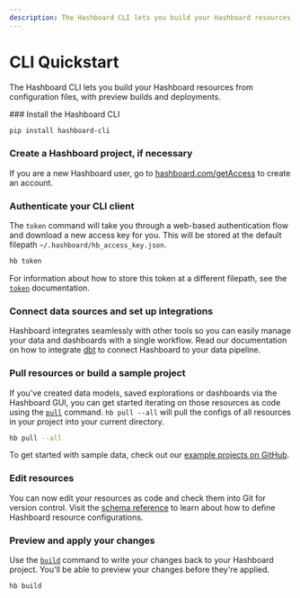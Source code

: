 ```yaml
---
description: The Hashboard CLI lets you build your Hashboard resources from configuration files, with preview builds and deployments.
---
```



# CLI Quickstart

The Hashboard CLI lets you build your Hashboard resources from configuration files, with preview builds and deployments.

<Steps>
### Install the Hashboard CLI

```bash copy
pip install hashboard-cli
```

### Create a Hashboard project, if necessary

If you are a new Hashboard user, go to [hashboard.com/getAccess](https://hashboard.com/getAccess) to create an account.

### Authenticate your CLI client

The `token` command will take you through a web-based authentication flow and download a new access key for you. This will be stored at
the default filepath `~/.hashboard/hb_access_key.json`.

```bash copy
hb token
```

For information about how to store this token at a different filepath, see the [`token`](/docs/data-ops/cli/token) documentation.

### Connect data sources and set up integrations

Hashboard integrates seamlessly with other tools so you can easily manage your data and dashboards with a single workflow. Read our documentation on how to integrate [dbt](./dbt-integration) to connect Hashboard to your data pipeline.

### Pull resources or build a sample project

If you've created data models, saved explorations or dashboards via the Hashboard GUI, you can get started iterating on those resources as code using the [`pull`](./cli/pull) command. `hb pull --all` will pull the configs of all resources in your project into your current directory.

```bash copy
hb pull --all
```

To get started with sample data, check out our [example projects on GitHub](https://github.com/hashboard-hq/examples).

### Edit resources

You can now edit your resources as code and check them into Git for version control. Visit the [schema reference](./config-schema) to learn about how to define Hashboard resource configurations.

### Preview and apply your changes

Use the [`build`](./cli/build) command to write your changes back to your Hashboard project. You'll be able to preview your changes before they're applied.

```bash copy
hb build
```

</Steps>